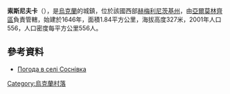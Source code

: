 {{coord|49|6|18|N|26|42|50|E|scale:100000|display=title}}

'''索斯尼夫卡'''（{{lang-uk|Соснівка}}），是[[烏克蘭|烏克蘭]]的城鎮，位於該國西部[[赫梅利尼茨基州|赫梅利尼茨基州]]，由[[亞爾莫林齊區|亞爾莫林齊區]]負責管轄，始建於1646年，面積1.84平方公里，海拔高度327米，2001年人口556，人口密度每平方公里556人。

==參考資料==
* [http://weather.in.ua/ua/hmel'nickaja/24589 Погода в селі Соснівка]

{{Ukraine-geo-stub}}
[[Category:烏克蘭村落|Category:烏克蘭村落]]